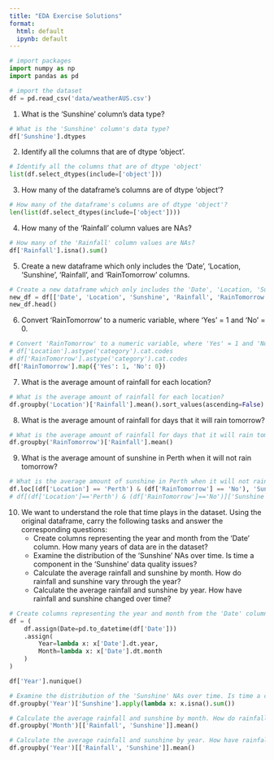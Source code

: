 ```yaml
---
title: "EDA Exercise Solutions"
format:
  html: default
  ipynb: default
---
```


```python

# import packages
import numpy as np
import pandas as pd
```

```python
# import the dataset
df = pd.read_csv('data/weatherAUS.csv')
```

1. What is the 'Sunshine' column's data type?

```python

# What is the 'Sunshine' column's data type?
df['Sunshine'].dtypes
```

2. Identify all the columns that are of dtype 'object'.

```python
# Identify all the columns that are of dtype 'object'
list(df.select_dtypes(include=['object']))
```

3. How many of the dataframe's columns are of dtype 'object'?
```python
# How many of the dataframe's columns are of dtype 'object'?
len(list(df.select_dtypes(include=['object'])))
```

4. How many of the 'Rainfall' column values are NAs?

```python
# How many of the 'Rainfall' column values are NAs?
df['Rainfall'].isna().sum()
```

5. Create a new dataframe which only includes the 'Date', 'Location, 'Sunshine', 'Rainfall', and 'RainTomorrow' columns.

```python
# Create a new dataframe which only includes the 'Date', 'Location, 'Sunshine', 'Rainfall', and 'RainTomorrow' columns.
new_df = df[['Date', 'Location', 'Sunshine', 'Rainfall', 'RainTomorrow']]
new_df.head()
```

6. Convert 'RainTomorrow' to a numeric variable, where 'Yes' = 1 and 'No' = 0.

```python
# Convert 'RainTomorrow' to a numeric variable, where 'Yes' = 1 and 'No' = 0.
# df['Location'].astype('category').cat.codes
# df['RainTomorrow'].astype('category').cat.codes
df['RainTomorrow'].map({'Yes': 1, 'No': 0})
```

7. What is the average amount of rainfall for each location?

```python
# What is the average amount of rainfall for each location?
df.groupby('Location')['Rainfall'].mean().sort_values(ascending=False)
```

8. What is the average amount of rainfall for days that it will rain tomorrow?

```python
# What is the average amount of rainfall for days that it will rain tomorrow?
df.groupby('RainTomorrow')['Rainfall'].mean()
```

9. What is the average amount of sunshine in Perth when it will not rain tomorrow?

```python
# What is the average amount of sunshine in Perth when it will not rain tomorrow?
df.loc[(df['Location'] == 'Perth') & (df['RainTomorrow'] == 'No'), 'Sunshine'].mean()
# df[(df['Location']=='Perth') & (df['RainTomorrow']=='No')]['Sunshine'].mean()
```

10. We want to understand the role that time plays in the dataset. Using the original dataframe, carry the following tasks and answer the corresponding questions:
    - Create columns representing the year and month from the 'Date' column. How many years of data are in the dataset?
    - Examine the distribution of the 'Sunshine' NAs over time. Is time a component in the 'Sunshine' data quality issues?
    - Calculate the average rainfall and sunshine by month. How do rainfall and sunshine vary through the year?
    - Calculate the average rainfall and sunshine by year. How have rainfall and sunshine changed over time?

```python
# Create columns representing the year and month from the 'Date' column. How many years of data are in the dataset?
df = (
    df.assign(Date=pd.to_datetime(df['Date']))
    .assign(
        Year=lambda x: x['Date'].dt.year,
        Month=lambda x: x['Date'].dt.month
    )
)

df['Year'].nunique()
```


```python
# Examine the distribution of the 'Sunshine' NAs over time. Is time a component in the 'Sunshine' data quality issues?
df.groupby('Year')['Sunshine'].apply(lambda x: x.isna().sum())
```


```python
# Calculate the average rainfall and sunshine by month. How do rainfall and sunshine vary through the year?
df.groupby('Month')[['Rainfall', 'Sunshine']].mean()
```


```python
# Calculate the average rainfall and sunshine by year. How have rainfall and sunshine changed over time?
df.groupby('Year')[['Rainfall', 'Sunshine']].mean()
```
